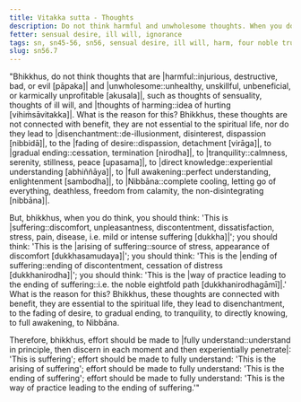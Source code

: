 ```yaml
---
title: Vitakka sutta - Thoughts
description: Do not think harmful and unwholesome thoughts. When you do think, think about suffering, the arising of suffering, the ending of suffering, and the way of practice leading to the ending of suffering.
fetter: sensual desire, ill will, ignorance
tags: sn, sn45-56, sn56, sensual desire, ill will, harm, four noble truths, suffering, arising, ending, way of practice, path
slug: sn56.7
---
```


"Bhikkhus, do not think thoughts that are |harmful::injurious, destructive, bad, or evil [pāpaka]| and |unwholesome::unhealthy, unskillful, unbeneficial, or karmically unprofitable [akusala]|, such as thoughts of sensuality, thoughts of ill will, and |thoughts of harming::idea of hurting [vihiṁsāvitakka]|. What is the reason for this? Bhikkhus, these thoughts are not connected with benefit, they are not essential to the spiritual life, nor do they lead to |disenchantment::de-illusionment, disinterest, dispassion [nibbidā]|, to the |fading of desire::dispassion, detachment [virāga]|, to |gradual ending::cessation, termination [nirodha]|, to |tranquility::calmness, serenity, stillness, peace [upasama]|, to |direct knowledge::experiential understanding [abhiññāya]|, to |full awakening::perfect understanding, enlightenment [sambodha]|, to |Nibbāna::complete cooling, letting go of everything, deathless, freedom from calamity, the non-disintegrating [nibbāna]|.

But, bhikkhus, when you do think, you should think: 'This is |suffering::discomfort, unpleasantness, discontentment, dissatisfaction, stress, pain, disease, i.e. mild or intense suffering [dukkha]|'; you should think: 'This is the |arising of suffering::source of stress, appearance of discomfort [dukkhasamudaya]|'; you should think: 'This is the |ending of suffering::ending of discontentment, cessation of distress [dukkhanirodha]|'; you should think: 'This is the |way of practice leading to the ending of suffering::i.e. the noble eightfold path [dukkhanirodhagāmī]|.' What is the reason for this? Bhikkhus, these thoughts are connected with benefit, they are essential to the spiritual life, they lead to disenchantment, to the fading of desire, to gradual ending, to tranquility, to directly knowing, to full awakening, to Nibbāna.

Therefore, bhikkhus, effort should be made to |fully understand::understand in principle, then discern in each moment and then experientially penetrate|: 'This is suffering';
effort should be made to fully understand: 'This is the arising of suffering';
effort should be made to fully understand: 'This is the ending of suffering';
effort should be made to fully understand: 'This is the way of practice leading to the ending of suffering.'"